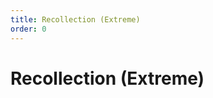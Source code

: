 ```yaml
---
title: Recollection (Extreme)
order: 0
---
```


# Recollection (Extreme)

<Banner
  src="/images/thumbnails/extreme/dt-ex4.avif"
  alt="Recollection (Extreme)"
/>

<UnderConstruction />
